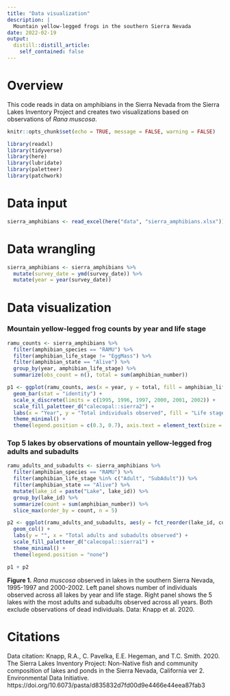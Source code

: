```yaml
---
title: "Data visualization"
description: |
  Mountain yellow-legged frogs in the southern Sierra Nevada
date: 2022-02-19
output:
  distill::distill_article:
    self_contained: false
---
```


# Overview

This code reads in data on amphibians in the Sierra Nevada from the Sierra Lakes Inventory Project and creates two visualizations based on observations of *Rana muscosa*.

```r
knitr::opts_chunk$set(echo = TRUE, message = FALSE, warning = FALSE)

library(readxl)
library(tidyverse)
library(here)
library(lubridate)
library(paletteer)
library(patchwork)
```

# Data input

```r
sierra_amphibians <- read_excel(here("data", "sierra_amphibians.xlsx"))
```

# Data wrangling

```r
sierra_amphibians <- sierra_amphibians %>% 
  mutate(survey_date = ymd(survey_date)) %>% 
  mutate(year = year(survey_date))
```

# Data visualization

### Mountain yellow-legged frog counts by year and life stage

```r
ramu_counts <- sierra_amphibians %>% 
  filter(amphibian_species == "RAMU") %>% 
  filter(amphibian_life_stage != "EggMass") %>% 
  filter(amphibian_state == "Alive") %>% 
  group_by(year, amphibian_life_stage) %>% 
  summarize(obs_count = n(), total = sum(amphibian_number))

p1 <- ggplot(ramu_counts, aes(x = year, y = total, fill = amphibian_life_stage)) +
  geom_bar(stat = "identity") +
  scale_x_discrete(limits = c(1995, 1996, 1997, 2000, 2001, 2002)) +
  scale_fill_paletteer_d("calecopal::sierra2") +
  labs(x = "Year", y = "Total individuals observed", fill = "Life stage") +
  theme_minimal() +
  theme(legend.position = c(0.3, 0.7), axis.text = element_text(size = 8), legend.background = element_rect(fill = "white"))
```

### Top 5 lakes by observations of mountain yellow-legged frog adults and subadults

```r
ramu_adults_and_subadults <- sierra_amphibians %>% 
  filter(amphibian_species == "RAMU") %>% 
  filter(amphibian_life_stage %in% c("Adult", "SubAdult")) %>% 
  filter(amphibian_state == "Alive") %>% 
  mutate(lake_id = paste("Lake", lake_id)) %>% 
  group_by(lake_id) %>% 
  summarize(count = sum(amphibian_number)) %>% 
  slice_max(order_by = count, n = 5)

p2 <- ggplot(ramu_adults_and_subadults, aes(y = fct_reorder(lake_id, count), x = count, fill = "red")) +
  geom_col() +
  labs(y = "", x = "Total adults and subadults observed") +
  scale_fill_paletteer_d("calecopal::sierra1") +
  theme_minimal() +
  theme(legend.position = "none")

p1 + p2
```

**Figure 1.** *Rana muscosa* observed in lakes in the southern Sierra Nevada, 1995-1997 and 2000-2002. Left panel shows number of individuals observed across all lakes by year and life stage. Right panel shows the 5 lakes with the most adults and subadults observed across all years. Both exclude observations of dead individuals. Data: Knapp et al. 2020.

# Citations
Data citation: Knapp, R.A., C. Pavelka, E.E. Hegeman, and T.C. Smith. 2020. The Sierra Lakes Inventory Project: Non-Native fish and community composition of lakes and ponds in the Sierra Nevada, California ver 2. Environmental Data Initiative. https://doi.org/10.6073/pasta/d835832d7fd00d9e4466e44eea87fab3


